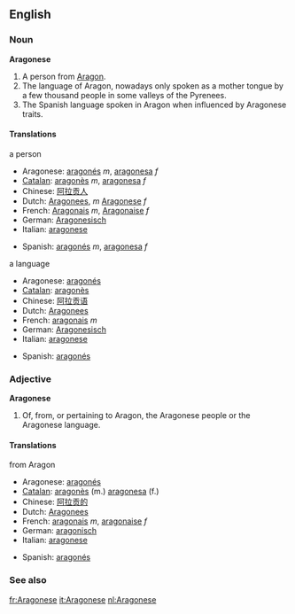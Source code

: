 ==English==
===Noun===
{{wikipedia}}
'''Aragonese'''
# A person from [[Aragon]].
# The language of Aragon, nowadays only spoken as a mother tongue by a few thousand people in some valleys of the Pyrenees.
# The Spanish language spoken in Aragon when influenced by Aragonese traits.

====Translations====
;a person
{{top}}
*Aragonese: [[aragonés]] ''m'', [[aragonesa]] ''f''
*[[Catalan]]: [[aragonès]] ''m'', [[aragonesa]] ''f''
*Chinese: [[阿拉贡人]]
*Dutch: [[Aragonees]], ''m'' [[Aragonese]] ''f''
*French: [[Aragonais]] ''m'', [[Aragonaise]] ''f''
*German: [[Aragonesisch]]
*Italian: [[aragonese]]
{{mid}}
*Spanish: [[aragonés]] ''m'', [[aragonesa]] ''f''
{{bottom}}

;a language
{{top}}
*Aragonese: [[aragonés]]
*[[Catalan]]: [[aragonès]]
*Chinese: [[阿拉贡语]]
*Dutch: [[Aragonees]]
*French: [[aragonais]] ''m''
*German: [[Aragonesisch]]
*Italian: [[aragonese]]
{{mid}}
*Spanish: [[aragonés]]
{{bottom}}

===Adjective===
'''Aragonese'''
# Of, from, or pertaining to Aragon, the Aragonese people or the Aragonese language. 

====Translations====
;from Aragon
{{top}}
*Aragonese: [[aragonés]]
*[[Catalan]]: [[aragonès]] (m.) [[aragonesa]] (f.)
*Chinese: [[阿拉贡的]]
*Dutch: [[Aragonees]]
*French: [[aragonais]] ''m'', [[aragonaise]] ''f''
*German: [[aragonisch]]
*Italian: [[aragonese]]
{{mid}}
*Spanish: [[aragonés]]
{{bottom}}

===See also===
{{interwiktionary|code=an}}

[[fr:Aragonese]]
[[it:Aragonese]]
[[nl:Aragonese]]